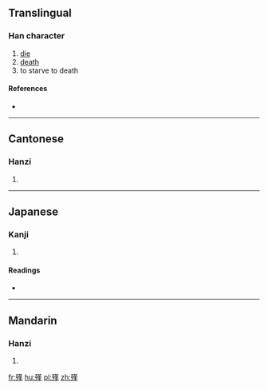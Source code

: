 ==Translingual==

===Han character===
{{Han char|rn=78|rad=歹|as=11|sn=15|four=14214|canj=MNTLM}}

# [[die]]
# [[death]]
# to starve to death

====References====
* {{Han ref|kx=0582.380|dkj=16551|dj=0975.330|hdz=21392.170|uh=6BA3|ud=27555|bh=E5F2|bd=58866}}

----

==Cantonese==

===Hanzi===
{{yue-hanzi|jyut=|y=gan2, gan6}}

# {{defn|lang=yue|sort=歹11}}

----

==Japanese==

===Kanji===
{{ja-kanji|grade=|rs=歹11}}

# {{defn|lang=ja|sort=歹11}}

====Readings====
* {{ja-readings|on=[[きん]] (kin), [[ぎん]] (gin)|kun=[[うえじに]] (uejini)}}

----

==Mandarin==

===Hanzi===
{{cmn-hanzi|pin=[[jǐn]] ([[jin3]]), [[yān]] ([[yan1]]), [[yǐn]] ([[yin3]])|wg=chin<sup>3</sup>, yen<sup>1</sup>, yin<sup>3</sup>}}

# {{defn|lang=cmn|sort=歹11}}

[[fr:殣]]
[[hu:殣]]
[[pl:殣]]
[[zh:殣]]